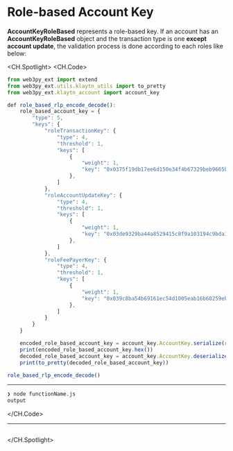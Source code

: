 # Role-based Account Key

**AccountKeyRoleBased** represents a role-based key. If an account has an **AccountKeyRoleBased** object and the transaction type is one **except account update**, the validation process is done according to each roles like below:

<CH.Spotlight>
<CH.Code>

```js functionName.js
from web3py_ext import extend
from web3py_ext.utils.klaytn_utils import to_pretty
from web3py_ext.klaytn_account import account_key

def role_based_rlp_encode_decode():
    role_based_account_key = {
        "type": 5,
        "keys": {
            "roleTransactionKey": {
                "type": 4,
                "threshold": 1,
                "keys": [
                    {
                        "weight": 1,
                        "key": "0x0375f19db17ee6d150e34f4b67329beb9665b2ff2d6202fec8d3b8f5f08e824429"
                    },
                ]
            },
            "roleAccountUpdateKey": {
                "type": 4,
                "threshold": 1,
                "keys": [
                    {
                        "weight": 1,
                        "key": "0x03de9329ba44a8529415c8f9a103194c9bda193d53ddd9173fa46d320fb226c361"
                    },
                ]
            },
            "roleFeePayerKey": {
                "type": 4,
                "threshold": 1,
                "keys": [
                    {
                        "weight": 1,
                        "key": "0x039c8ba54b69161ec54d1005eab16b60259eb5b9647674f7b215f8f336604e0c3c"
                    },
                ]
            }
        }
    }

    encoded_role_based_account_key = account_key.AccountKey.serialize(role_based_account_key)
    print(encoded_role_based_account_key.hex())
    decoded_role_based_account_key = account_key.AccountKey.deserialize(encoded_role_based_account_key)
    print(to_pretty(decoded_role_based_account_key))

role_based_rlp_encode_decode()
```




---
```zsh output
❯ node functionName.js
output
```
</CH.Code>






---



```js functionName.js focus=1

```


</CH.Spotlight>
